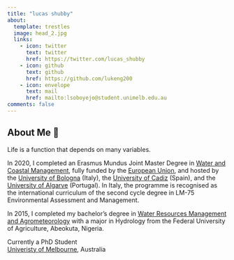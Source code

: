 ```yaml
---
title: "lucas shubby"
about:
  template: trestles
  image: head_2.jpg
  links:
    - icon: twitter
      text: twitter
      href: https://twitter.com/lucas_shubby
    - icon: github
      text: github
      href: https://github.com/lukeng200
    - icon: envelope
      text: mail
      href: mailto:lsoboyejo@student.unimelb.edu.au
comments: false
---
```

<div class="col-md-8"> <h2 class="featurette-heading">About Me 💜 </h2> <p class="lead">
  
Life is a function that depends on many variables.

In 2020, I completed an Erasmus Mundus Joint Master Degree in <a href = "https://wacoma.unibo.it/promotion_dissemination.php"> Water and Coastal Management</a>, fully funded by the <a href = "https://erasmus-plus.ec.europa.eu/opportunities/opportunities-for-individuals/students/erasmus-mundus-joint-masters-scholarships"> European Union</a>, and hosted by the <a href = "https://corsi.unibo.it/2cycle/wacoma"> University of Bologna</a> (Italy), the <a href = "https://ccmaryambientales.uca.es/water-and-coastal-management-wacoma/"> University of Cadiz</a> (Spain), and the <a href = "https://www.ualg.pt/en/erasmus-mundus"> University of Algarve</a> (Portugal). In Italy, the programme is recognised as the international curriculum of the second cycle degree in LM-75 Environmental Assessment and Management</a>. 

In 2015, I completed my bachelor's degree in <a href = "https://funaab.edu.ng/section/water-resources-management-and-agricultural-meteorology/"> Water Resources Management and Agrometeorology</a> with a major in Hydrology from the Federal University of Agriculture, Abeokuta, Nigeria.</a>

Currently a PhD Student <br> [Univeristy of Melbourne](https://ecosystemforest.unimelb.edu.au/research), Australia